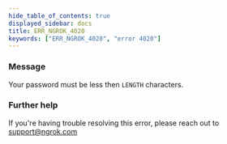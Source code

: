 ```yaml
---
hide_table_of_contents: true
displayed_sidebar: docs
title: ERR_NGROK_4020
keywords: ["ERR_NGROK_4020", "error 4020"]
---
```


### Message

Your password must be less then `LENGTH` characters.

### Further help

If you're having trouble resolving this error, please reach out to [support@ngrok.com](mailto:support@ngrok.com?subject=Help%20with%20ERR_NGROK_4020)
